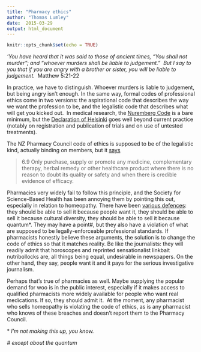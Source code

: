 ```yaml
---
title: "Pharmacy ethics"
author: "Thomas Lumley"
date:  2015-03-29
output: html_document
---
```


```r
knitr::opts_chunk$set(echo = TRUE)
```

 *‘You have heard that it was said to those of ancient times, “You shall not murder”; and “whoever murders shall be liable to judgement.”  But I say to you that if you are angry with a brother or sister, you will be liable to judgement.*  Matthew 5:21-22  

In practice, we have to distinguish. Whoever murders is liable to judgement, but being angry isn’t enough. In the same way, formal codes of professional ethics come in two versions: the aspirational code that describes the way we want the profession to be, and the legalistic code that describes what will get you kicked out.  In medical research, the [Nuremberg Code](http://www.hhs.gov/ohrp/archive/nurcode.html) is a bare minimum, but the [Declaration of Helsinki](http://www.wma.net/en/30publications/10policies/b3/) goes well beyond current practice (notably on registration and publication of trials and on use of untested treatments). 

The NZ Pharmacy Council code of ethics is supposed to be of the legalistic kind, actually binding on members, but it [says](http://www.pharmacycouncil.org.nz/cms_show_download.php?id=200)

> 6.9 Only purchase, supply or promote any medicine, complementary therapy, herbal remedy or other healthcare product where there is no reason to doubt its quality or safety and when there is credible evidence of efficacy.

Pharmacies very widely fail to follow this principle, and the Society for Science-Based Health has been annoying them by pointing this out, especially in relation to homeopathy. There have been [various defences](http://www.pharmacytoday.co.nz/news/2015/march-2015/16/pharmacists-defend-sale-of-homeopathic-products.aspx): they should be able to sell it because people want it, they should be able to sell it because cultural diversity, they should be able to sell it because quantum*. They may have a point#, but they also have a violation of what are supposed to be legally-enforceable professional standards. If pharmacists honestly believe these arguments, the solution is to change the code of ethics so that it matches reality. Be like the journalists: they will readily admit that horoscopes and reprinted sensationalist linkbait nutribollocks are, all things being equal, undesirable in newspapers. On the other hand, they say, people want it and it pays for the serious investigative journalism. 

Perhaps that’s true of pharmacies as well. Maybe supplying the popular demand for woo is in the public interest, especially if it makes access to qualified pharmacists more widely available for people who want real medications. If so, they should admit it.  At the moment, any pharmacist who sells homeopathy is violating the code of ethics, as is any pharmacist who knows of these breaches and doesn’t report them to the Pharmacy Council.

  

\* _I'm not making this up, you know._

_# except about the quantum_